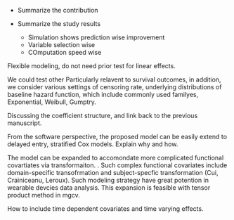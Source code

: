 \section{Discussion}

- Summarize the contribution

- Summarize the study results
  - Simulation shows prediction wise improvement
  - Variable selection wise
  - COmputation speed wise

Flexible modeling, do not need prior test for linear effects.

We could test other Particularly relavent to survival outcomes, in addition, we consider various settings of censoring rate, underlying distributions of baseline hazard function, which include commonly used familyes, Exponential, Weibull, Gumptry.

Discussing the coefficient structure, and link back to the previous manuscript.

From the software perspective, the proposed model can be easily extend to delayed entry, stratified Cox models. Explain why and how.


The model can be expanded to accomondate more complicated functional covartiates via transformaiton. . Such complex functional covariates include domain-specific transofrmation and subject-specfic transformation (Cui, Crainiceanu, Leroux). Such modeling strategy have great potention in wearable devcies data analysis. This expansion is feasible with tensor product method in mgcv.


How to include time dependent covariates and time varying effects.




